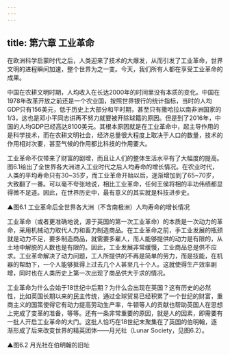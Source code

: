 ```yaml
---
---
---
```

title: 第六章 工业革命
---




在欧洲科学启蒙时代之后，人类迎来了技术的大爆发，从而引发了工业革命，世界文明的进程瞬间加速，整个世界为之一变。今天，我们所有人都在享受工业革命的成果。

中国在农耕文明时期，人均收入在长达2000年的时间里没有本质的变化。中国在1978年改革开放之前还是一个农业国，按照世界银行的统计指标，当时的人均GDP只有156美元，低于历史上大部分和平时期，甚至只有撒哈拉以南非洲国家的1/3，这也是邓小平同志讲再不努力就要被开除球籍的原因。但是到了2016年，中国的人均GDP已经高达8100美元。其根本原因就是在工业革命中，起主导作用的是科学技术，而在农耕文明社会，经济总量很大程度上取决于人口的数量，技术的作用相对次要，甚至气候的作用都比科技的作用要大。

工业革命不仅带来了财富的剧增，而且让人们的整体生活水平有了大幅度的提高。图6.1给出了全世界各大洲进入工业时代之后人均寿命的增长情况。在农业时代，人类的平均寿命只有30~35岁，而工业革命开始以后，逐渐增加到了65~70岁，大致翻了一番。可以毫不夸张地说，相比工业革命，任何王侯将相的丰功伟绩都显得微不足道。因此，在世界历史中，最有意义的其实就是科技进步史。

▲图6.1 工业革命后全世界各大洲（不含南极洲）人均寿命的增长情况



工业革命（或者更准确地说，源于英国的第一次工业革命）的本质是一次动力的革命，采用机械动力取代人力和畜力制造商品。在工业革命之前，手工业发展的瓶颈就是动力不足，要多制造商品，就需要多雇人，而人能够提供的动力是有限的，从土地中解脱的人数也是有限的。因此，工业发展非常缓慢，工业商品总是供不应求。工业革命解决了动力问题，工人所提供的不再是简单的劳力，而是技能，在机器的帮助下，一个人能够抵得上过去几个人甚至几十个人。这就使得生产效率剧增，同时也在人类历史上第一次出现了商品供大于求的情况。

工业革命为什么会始于18世纪中后期？为什么会出现在英国？这有历史的必然性，比如英国长期以来的民主传统，通过全球贸易已经积累了一个世纪的财富，重商主义的国策使得它有动力提高劳动生产率，牛顿等人的贡献也帮助英国人在思想上完成了变革的准备，等等。还有一条非常重要的原因，就是人的因素，即需要有一批人开启工业革命的大门。这批人恰巧在18世纪末聚集在了英国的伯明翰，逐渐形成了后来改变世界的精英团体——月光社（Lunar Society，见图6.2）。

▲图6.2 月光社在伯明翰的旧址